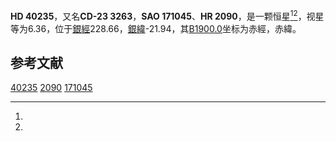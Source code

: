 {{Starbox begin
| name = HD 40235
}}
{{Starbox observe
| epoch = [[J2000.0|J2000.0]]
| constell = {{星座名待查}}<ref name=SIMBAD>{{cite web
 | url=http://simbad.u-strasbg.fr/simbad/sim-id?Ident=HR+2090
 | title=Pulsating variable Star
 | publisher=Centre de Données astronomiques de Strasbourg
 | work=SIMBAD
 | accessdate=2012-07-13
 | archive-date=2016-03-19
 | archive-url=https://web.archive.org/web/20160319023224/http://simbad.u-strasbg.fr/simbad/sim-id?Ident=HR+2090
 | dead-url=no
 }}</ref><ref name=DATA>{{cite web
 | url=http://vizier.u-strasbg.fr/viz-bin/VizieR-5?-out.add=.&-source=5050&-corr=PK=HR&-out.max=9999&HR=2090
 | title=VizieR Detailed Page
 | accessdate=2012-07-13
 | archive-date=2016-03-04
 | archive-url=https://web.archive.org/web/20160304235321/http://vizier.u-strasbg.fr/viz-bin/VizieR-5?-out.add=.&-source=5050&-corr=PK=HR&-out.max=9999&HR=2090
 | dead-url=no
 }}</ref>
| 星官 = 
| ra = {{RA|5|56|34.5}}<ref name=SIMBAD /><ref name=DATA />
| dec = {{DEC|-23|12|56}}<ref name=SIMBAD /><ref name=DATA />
| appmag_v = 6.36<ref name=SIMBAD /><ref name=DATA />
}}
{{Starbox character
| class = K0<ref name=SIMBAD /><ref name=DATA />
| b-v = 1.07<ref name=SIMBAD /><ref name=DATA />
| u-b = <ref name=SIMBAD /><ref name=DATA />
| r-i = <ref name=SIMBAD /><ref name=DATA />
| variable = 
}}
{{Starbox astrometry
| radial_v = 
| prop_mo_ra = -5
| parallax = 
| p_error = 
}}
{{Starbox catalog
| names =CD-23 3263，[[SAO星表|SAO]] 171045，[[HD星表|HD]] 40235，[[HR星表|HR]] 2090}}
{{Starbox reference |Simbad=HR+2090}}
{{Starbox end}}

'''HD 40235'''，又名'''CD-23 3263'''，'''SAO 171045'''、'''HR 2090'''，是一颗恒星<ref name=SIMBAD /><ref name=DATA />，视星等为6.36，位于[[銀道座標系|銀經]]228.66，[[銀道座標系|銀緯]]-21.94，其[[B1900.0|B1900.0]]坐标为赤經{{RA|5|52|24.3}}，赤緯{{DEC|-23|-21.94|46}}。

== 参考文献 ==
{{reflist}}

{{star-stub}}

[[Category:HD和HDE天體|40235]]
[[Category:HR天體|2090]]
[[Category:SAO天體|171045]]